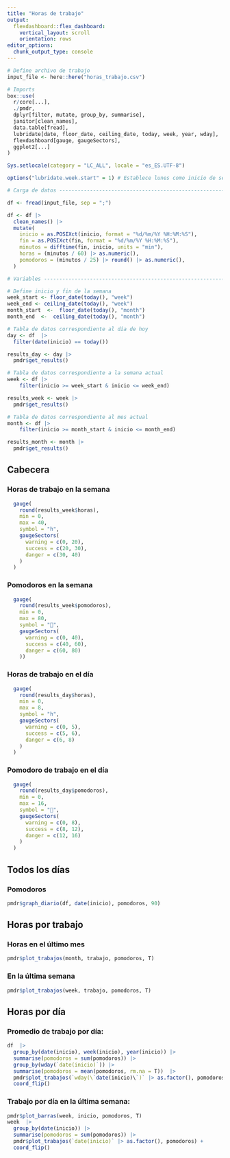 ```yaml
---
title: "Horas de trabajo"
output:
  flexdashboard::flex_dashboard:
    vertical_layout: scroll
    orientation: rows
editor_options: 
  chunk_output_type: console
---
```


```r

# Define archivo de trabajo
input_file <- here::here("horas_trabajo.csv")

# Imports
box::use(
  r/core[...],
  ./pmdr,
  dplyr[filter, mutate, group_by, summarise],
  janitor[clean_names],
  data.table[fread],
  lubridate[date, floor_date, ceiling_date, today, week, year, wday],
  flexdashboard[gauge, gaugeSectors],
  ggplot2[...]
)

Sys.setlocale(category = "LC_ALL", locale = "es_ES.UTF-8")

options("lubridate.week.start" = 1) # Establece lunes como inicio de semana

# Carga de datos ------------------------------------------------------------

df <- fread(input_file, sep = ";")

df <- df |>
  clean_names() |>
  mutate(
    inicio = as.POSIXct(inicio, format = "%d/%m/%Y %H:%M:%S"),
    fin = as.POSIXct(fin, format = "%d/%m/%Y %H:%M:%S"),
    minutos = difftime(fin, inicio, units = "min"),
    horas = (minutos / 60) |> as.numeric(),
    pomodoros = (minutos / 25) |> round() |> as.numeric(),
  )

# Variables -----------------------------------------------------------------

# Define inicio y fin de la semana
week_start <- floor_date(today(), "week")
week_end <- ceiling_date(today(), "week")
month_start  <-  floor_date(today(), "month")
month_end  <-  ceiling_date(today(), "month")

# Tabla de datos correspondiente al día de hoy
day <- df  |>
  filter(date(inicio) == today())

results_day <- day |>
  pmdr$get_results()

# Tabla de datos correspondiente a la semana actual
week <- df |>
    filter(inicio >= week_start & inicio <= week_end)

results_week <- week |>
  pmdr$get_results()

# Tabla de datos correspondiente al mes actual
month <- df |>
    filter(inicio >= month_start & inicio <= month_end)

results_month <- month |>
  pmdr$get_results()
```

## Cabecera

### Horas de trabajo en la semana

```r
  gauge(
    round(results_week$horas),
    min = 0,
    max = 40,
    symbol = "h",
    gaugeSectors(
      warning = c(0, 20),
      success = c(20, 30),
      danger = c(30, 40)
    )
  )
```

### Pomodoros en la semana

```r
  gauge(
    round(results_week$pomodoros),
    min = 0,
    max = 80,
    symbol = "🍅",
    gaugeSectors(
      warning = c(0, 40),
      success = c(40, 60),
      danger = c(60, 80)
    ))
```


### Horas de trabajo en el día

```r
  gauge(
    round(results_day$horas),
    min = 0,
    max = 8,
    symbol = "h",
    gaugeSectors(
      warning = c(0, 5),
      success = c(5, 6),
      danger = c(6, 8)
    )
  )
```

### Pomodoro de trabajo en el día

```r
  gauge(
    round(results_day$pomodoros),
    min = 0,
    max = 16,
    symbol = "🍅",
    gaugeSectors(
      warning = c(0, 8),
      success = c(8, 12),
      danger = c(12, 16)
    )
  )
```
## Todos los días

### Pomodoros
```r
pmdr$graph_diario(df, date(inicio), pomodoros, 90)
```

## Horas por trabajo

### Horas en el último mes
```r
pmdr$plot_trabajos(month, trabajo, pomodoros, T)
```

### En la última semana

```r
pmdr$plot_trabajos(week, trabajo, pomodoros, T)
```

## Horas por día

### Promedio de trabajo por día:

```r
df  |>
  group_by(date(inicio), week(inicio), year(inicio)) |>
  summarise(pomodoros = sum(pomodoros)) |>
  group_by(wday(`date(inicio)`)) |>
  summarise(pomodoros = mean(pomodoros, rm.na = T))  |>
  pmdr$plot_trabajos(`wday(\`date(inicio)\`)` |> as.factor(), pomodoros) +
  coord_flip()
```

### Trabajo por día en la última semana:

```r
pmdr$plot_barras(week, inicio, pomodoros, T)
week  |>
  group_by(date(inicio)) |>
  summarise(pomodoros = sum(pomodoros)) |>
  pmdr$plot_trabajos(`date(inicio)` |> as.factor(), pomodoros) +
  coord_flip()
```
